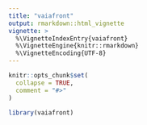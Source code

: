 ```yaml
---
title: "vaiafront"
output: rmarkdown::html_vignette
vignette: >
  %\VignetteIndexEntry{vaiafront}
  %\VignetteEngine{knitr::rmarkdown}
  %\VignetteEncoding{UTF-8}
---
```


```r
knitr::opts_chunk$set(
  collapse = TRUE,
  comment = "#>"
)
```

```r
library(vaiafront)
```
